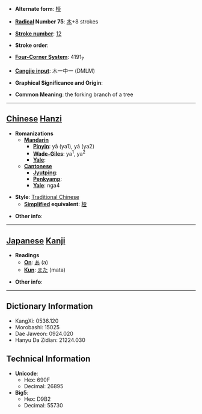 * '''Alternate form''': [[桠]]

* '''[[Wiktionary:Chinese radical index| Radical]] Number 75''': [[Wiktionary:Chinese radical index 木|木]]+8 strokes

* '''[[Wiktionary:Chinese total strokes index|Stroke number]]''': [[Wiktionary:Chinese total strokes index 12|12]]

* '''Stroke order''': 

* '''[[Wiktionary:Chinese four corner index|Four-Corner System]]''': 4191<sub>7</sub>

* '''[[Wiktionary:Chinese Cangjie index|Cangjie input]]''': 木一中一 (DMLM)

* '''Graphical Significance and Origin''': 

* '''Common Meaning''': the forking branch of a tree

----

== [[Chinese]] [[Hanzi]] ==

* '''Romanizations'''
** '''[[Mandarin]]'''
*** '''[[Pinyin]]''': yā (ya1), yá (ya2)
*** '''[[Wade-Giles]]''': ya<sup>1</sup>, ya<sup>2</sup>
*** '''[[Yale]]''': 
** '''[[Cantonese]]'''
*** '''[[Jyutping]]''':
*** '''[[Penkyamp]]''': 
*** '''[[Yale]]''': nga4

* '''Style''': [[Traditional Chinese]] 
** '''[[Simplified Chinese|Simplified]] equivalent''': [[桠]]

* '''Other info''': 

----

== [[Japanese]] [[Kanji]] ==

* '''Readings'''
** '''[[On]]''': [[あ]] (a)
** '''[[Kun]]''': [[また]] (mata)

* '''Other info''':  

----

== Dictionary Information ==

* KangXi: 0536.120
* Morobashi: 15025
* Dae Jaweon: 0924.020
* Hanyu Da Zidian: 21224.030

== Technical Information ==

* '''Unicode''':
** Hex: 690F
** Decimal: 26895
* '''Big5''':
** Hex: D9B2
** Decimal: 55730